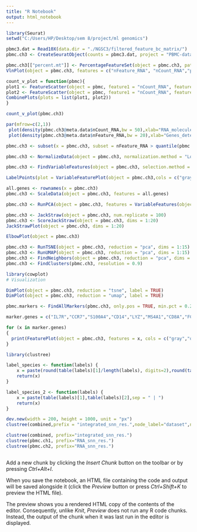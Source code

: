 ```yaml
---
title: "R Notebook"
output: html_notebook
---
```



```r
library(Seurat)
setwd("C:/Users/HP/Desktop/sem 8/project/ml genomics")

pbmc3.dat = Read10X(data.dir = "./NGSC3/filtered_feature_bc_matrix/")
pbmc.ch3 <- CreateSeuratObject(counts = pbmc3.dat, project = "PBMC-dataset-integrations", min.cells = 10, min.features = 200)

```


```r
pbmc.ch3[["percent.mt"]] <- PercentageFeatureSet(object = pbmc.ch3, pattern = "^MT-")
VlnPlot(object = pbmc.ch3, features = c("nFeature_RNA", "nCount_RNA","percent.mt"), ncol = 3,pt.size = 0.01)

```


```r
count_v_plot = function(pbmc){
plot1 <- FeatureScatter(object = pbmc, feature1 = "nCount_RNA", feature2 = "percent.mt")
plot2 <- FeatureScatter(object = pbmc, feature1 = "nCount_RNA", feature2 = "nFeature_RNA")
CombinePlots(plots = list(plot1, plot2))
}

count_v_plot(pbmc.ch3)

```


```r
par(mfrow=c(2,1))
 plot(density(pbmc.ch3@meta.data$nCount_RNA,bw = 50),xlab="RNA_molecules",main="PBMC")
 plot(density(pbmc.ch3@meta.data$nFeature_RNA,bw = 20),xlab="Genes_detected",main="PBMC")


```


```r

pbmc.ch3 <- subset(x = pbmc.ch3, subset = nFeature_RNA > quantile(pbmc.ch3@meta.data$nFeature_RNA,probs=0.05) & nFeature_RNA < quantile(pbmc.ch3@meta.data$nFeature_RNA,probs=0.95) & percent.mt < quantile(pbmc.ch3@meta.data$percent.mt,probs=0.95))

pbmc.ch3 <- NormalizeData(object = pbmc.ch3, normalization.method = "LogNormalize", scale.factor = 1000)

```


```r
pbmc.ch3 <- FindVariableFeatures(object = pbmc.ch3, selection.method = "vst", nfeatures = 1500)

LabelPoints(plot = VariableFeaturePlot(object = pbmc.ch3,cols = c("gray","indianred")), points = head(x = VariableFeatures(object = pbmc.ch3), 10), repel = TRUE, xnudge = 0, ynudge = 0)

all.genes <- rownames(x = pbmc.ch3)
pbmc.ch3 <- ScaleData(object = pbmc.ch3, features = all.genes)

pbmc.ch3 <- RunPCA(object = pbmc.ch3, features = VariableFeatures(object = pbmc.ch3),verbose = F,nfeatures.print = F,ndims.print = F)
```


```r
pbmc.ch3 <- JackStraw(object = pbmc.ch3, num.replicate = 100)
pbmc.ch3 <- ScoreJackStraw(object = pbmc.ch3, dims = 1:20)
JackStrawPlot(object = pbmc.ch3, dims = 1:20)
```


```r
ElbowPlot(object = pbmc.ch3)

```



```r

pbmc.ch3 <- RunTSNE(object = pbmc.ch3, reduction = "pca", dims = 1:15)
pbmc.ch3 <- RunUMAP(object = pbmc.ch3, reduction = "pca", dims = 1:15)
pbmc.ch3 <- FindNeighbors(object = pbmc.ch3, reduction = "pca", dims = 1:15)
pbmc.ch3 <- FindClusters(pbmc.ch3, resolution = 0.9)

```



```r
library(cowplot)
# Visualization

DimPlot(object = pbmc.ch3, reduction = "tsne", label = TRUE)
DimPlot(object = pbmc.ch3, reduction = "umap", label = TRUE)
```
```r
pbmc.markers <- FindAllMarkers(pbmc.ch3, only.pos = TRUE, min.pct = 0.25, logfc.threshold = 0.25)
```



```r

marker.genes = c("IL7R","CCR7","S100A4","CD14","LYZ","MS4A1","CD8A","FCGR3A","MS4A7","GNLY","NKG7","FCER1A","CST3","PPBP")

for (x in marker.genes)
{
  print(FeaturePlot(object = pbmc.ch3, features = x, cols = c("gray","orange","red")))
}


```


```r
library(clustree)

label_species <- function(labels) {
    x = paste(round(table(labels)[1]/length(labels), digits=2),round(table(labels)[2]/length(labels), digits = 2),sep = " | ")
    return(x)
}

label_species_2 <- function(labels) {
    x = paste(table(labels)[1],table(labels)[2],sep = " | ")
    return(x)
}

dev.new(width = 200, height = 1000, unit = "px")
clustree(combined,prefix = "integrated_snn_res.",node_label="dataset",node_label_aggr="label_species" )

clustree(combined, prefix="integrated_snn_res.")
clustree(pbmc.ch1, prefix="RNA_snn_res.")
clustree(pbmc.ch2, prefix="RNA_snn_res.")

```


```r
```

Add a new chunk by clicking the *Insert Chunk* button on the toolbar or by pressing *Ctrl+Alt+I*.

When you save the notebook, an HTML file containing the code and output will be saved alongside it (click the *Preview* button or press *Ctrl+Shift+K* to preview the HTML file).

The preview shows you a rendered HTML copy of the contents of the editor. Consequently, unlike *Knit*, *Preview* does not run any R code chunks. Instead, the output of the chunk when it was last run in the editor is displayed.
